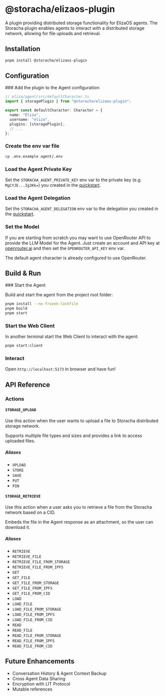 
# @storacha/elizaos-plugin

A plugin providing distributed storage functionality for ElizaOS agents. The Storacha plugin enables agents to interact with a distributed storage network, allowing for file uploads and retrieval.

## Installation

```bash
pnpm install @storacha/elizaos-plugin
```

## Configuration

<Steps>
### Add the plugin to the Agent configuration:

```typescript
// eliza/agent/src/defaultCharacter.ts
import { storagePlugin } from "@storacha/elizaos-plugin";

export const defaultCharacter: Character = {
  name: "Eliza",
  username: "eliza",
  plugins: [storagePlugin],
  // ...
};
```

### Create the env var file

```bash
cp .env.example agent/.env
```

### Load the Agent Private Key

Set the `STORACHA_AGENT_PRIVATE_KEY` env var to the private key (e.g. `MgCYJE...Ig3Kk=`) you created in the [quickstart](./quickstart.mdx#generate-a-did).

### Load the Agent Delegation

Set the `STORACHA_AGENT_DELEGATION` env var to the delegation you created in the [quickstart](./quickstart.mdx#delegate-capabilities-to-your-agent).

### Set the Model

If you are starting from scratch you may want to use OpenRouter API to provide the LLM Model for the Agent. Just create an account and API key at [openrouter.ai](https://openrouter.ai) and then set the `OPENROUTER_API_KEY` env var.

The default agent character is already configured to use OpenRouter.

</Steps>

## Build & Run

<Steps>
### Start the Agent

Build and start the agent from the project root folder:

```bash
pnpm install --no-frozen-lockfile
pnpm build
pnpm start
```

### Start the Web Client

In another terminal start the Web Client to interact with the agent:

```bash
pnpm start:client
```

### Interact

Open `http://localhost:5173` in browser and have fun!

</Steps>

## API Reference

### Actions

#### `STORAGE_UPLOAD`

Use this action when the user wants to upload a file to Storacha distributed storage network.

Supports multiple file types and sizes and provides a link to access uploaded files.

##### Aliases

- `UPLOAD`
- `STORE`
- `SAVE`
- `PUT`
- `PIN`

#### `STORAGE_RETRIEVE`

Use this action when a user asks you to retrieve a file from the Storacha network based on a CID.

Embeds the file in the Agent response as an attachment, so the user can download it.

##### Aliases

- `RETRIEVE`
- `RETRIEVE_FILE`
- `RETRIEVE_FILE_FROM_STORAGE`
- `RETRIEVE_FILE_FROM_IPFS`
- `GET`
- `GET_FILE`
- `GET_FILE_FROM_STORAGE`
- `GET_FILE_FROM_IPFS`
- `GET_FILE_FROM_CID`
- `LOAD`
- `LOAD_FILE`
- `LOAD_FILE_FROM_STORAGE`
- `LOAD_FILE_FROM_IPFS`
- `LOAD_FILE_FROM_CID`
- `READ`
- `READ_FILE`
- `READ_FILE_FROM_STORAGE`
- `READ_FILE_FROM_IPFS`
- `READ_FILE_FROM_CID`

## Future Enhancements

- Conversation History & Agent Context Backup
- Cross Agent Data Sharing
- Encryption with LIT Protocol
- Mutable references
